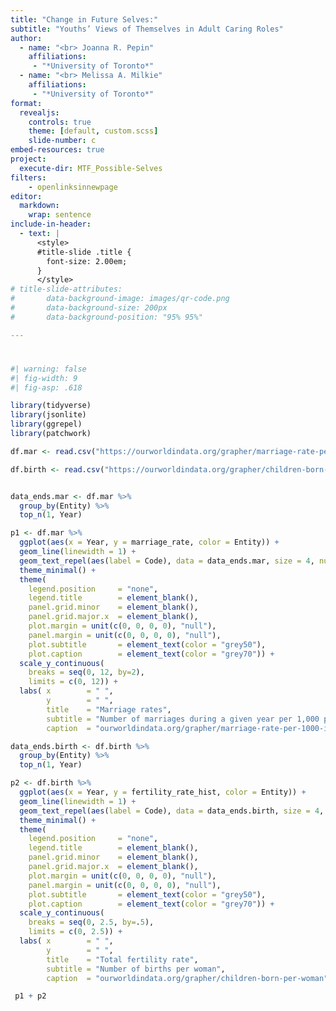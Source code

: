 ```yaml
---
title: "Change in Future Selves:"  
subtitle: "Youths’ Views of Themselves in Adult Caring Roles"
author: 
  - name: "<br> Joanna R. Pepin"
    affiliations: 
     - "*University of Toronto*"
  - name: "<br> Melissa A. Milkie" 
    affiliations: 
     - "*University of Toronto*"
format: 
  revealjs:
    controls: true
    theme: [default, custom.scss]
    slide-number: c
embed-resources: true
project:
  execute-dir: MTF_Possible-Selves
filters:
    - openlinksinnewpage
editor: 
  markdown: 
    wrap: sentence
include-in-header:
  - text: |
      <style>
      #title-slide .title {
        font-size: 2.00em;
      }
      </style>
# title-slide-attributes: 
#       data-background-image: images/qr-code.png
#       data-background-size: 200px
#       data-background-position: "95% 95%"

---
```



#  {#slide2-id data-menu-title="Background" }

```r
#| warning: false
#| fig-width: 9
#| fig-asp: .618

library(tidyverse)
library(jsonlite)
library(ggrepel) 
library(patchwork)

df.mar <- read.csv("https://ourworldindata.org/grapher/marriage-rate-per-1000-inhabitants.csv?v=1&csvType=filtered&useColumnShortNames=true&time=1970..latest&country=USA~CAN")

df.birth <- read.csv("https://ourworldindata.org/grapher/children-born-per-woman.csv?v=1&csvType=filtered&useColumnShortNames=true&time=1970..latest&country=CAN~USA")


data_ends.mar <- df.mar %>%
  group_by(Entity) %>%
  top_n(1, Year) 

p1 <- df.mar %>%
  ggplot(aes(x = Year, y = marriage_rate, color = Entity)) +
  geom_line(linewidth = 1) +
  geom_text_repel(aes(label = Code), data = data_ends.mar, size = 4, nudge_x = 1) +
  theme_minimal() +
  theme(
    legend.position     = "none",
    legend.title        = element_blank(),
    panel.grid.minor    = element_blank(),
    panel.grid.major.x  = element_blank(),
    plot.margin = unit(c(0, 0, 0, 0), "null"),
    panel.margin = unit(c(0, 0, 0, 0), "null"),
    plot.subtitle       = element_text(color = "grey50"),
    plot.caption        = element_text(color = "grey70")) +
  scale_y_continuous(
    breaks = seq(0, 12, by=2), 
    limits = c(0, 12)) +
  labs( x        = " ", 
        y        = " ",
        title    = "Marriage rates",
        subtitle = "Number of marriages during a given year per 1,000 people",
        caption  = "ourworldindata.org/grapher/marriage-rate-per-1000-inhabitants")

data_ends.birth <- df.birth %>%
  group_by(Entity) %>%
  top_n(1, Year) 

p2 <- df.birth %>%
  ggplot(aes(x = Year, y = fertility_rate_hist, color = Entity)) +
  geom_line(linewidth = 1) +
  geom_text_repel(aes(label = Code), data = data_ends.birth, size = 4, nudge_x = 1) +
  theme_minimal() +
  theme(
    legend.position     = "none",
    legend.title        = element_blank(),
    panel.grid.minor    = element_blank(),
    panel.grid.major.x  = element_blank(),
    plot.margin = unit(c(0, 0, 0, 0), "null"),
    panel.margin = unit(c(0, 0, 0, 0), "null"),
    plot.subtitle       = element_text(color = "grey50"),
    plot.caption        = element_text(color = "grey70")) +
  scale_y_continuous(
    breaks = seq(0, 2.5, by=.5), 
    limits = c(0, 2.5)) +
  labs( x        = " ", 
        y        = " ",
        title    = "Total fertility rate",
        subtitle = "Number of births per woman",
        caption  = "ourworldindata.org/grapher/children-born-per-woman")

 p1 + p2

```
